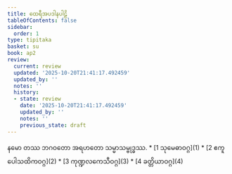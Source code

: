 ```yaml
---
title: ထေရီအပဒါနပါဠိ
tableOfContents: false
sidebar:
  order: 1
type: tipitaka
basket: su
book: ap2
review:
  current: review
  updated: '2025-10-20T21:41:17.492459'
  updated_by: ''
  notes: ''
  history:
  - state: review
    date: '2025-10-20T21:41:17.492459'
    updated_by: ''
    notes: ''
    previous_state: draft
---
```


<Paragraph number="1" type="center" book="ap2">
နမော တဿ ဘဂဝတော အရဟတော သမ္မာသမ္ဗုဒ္ဓဿ.

<ReviewStatus review={frontmatter.review} showDetails={true} />

<HypothesisAnnotation frontmatter={frontmatter} />


</Paragraph>

<TableOfContents book="ap2">
* [1 သုမေဓာဝဂ္ဂ](1)
* [2 ဧကူပေါသထိကဝဂ္ဂ](2)
* [3 ကုဏ္ဍလကေသီဝဂ္ဂ](3)
* [4 ခတ္တိယာဝဂ္ဂ](4)
</TableOfContents>